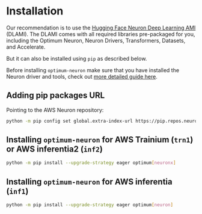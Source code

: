 <!--Copyright 2023 The HuggingFace Team. All rights reserved.

Licensed under the Apache License, Version 2.0 (the "License"); you may not use this file except in compliance with
the License. You may obtain a copy of the License at

http://www.apache.org/licenses/LICENSE-2.0

Unless required by applicable law or agreed to in writing, software distributed under the License is distributed on
an "AS IS" BASIS, WITHOUT WARRANTIES OR CONDITIONS OF ANY KIND, either express or implied. See the License for the
specific language governing permissions and limitations under the License.
-->

# Installation

Our recommendation is to use the [Hugging Face Neuron Deep Learning AMI](https://aws.amazon.com/marketplace/pp/prodview-gr3e6yiscria2) (DLAMI). The DLAMI comes with all required libraries pre-packaged for you, including the Optimum Neuron, Neuron Drivers, Transformers, Datasets, and Accelerate.

But it can also be installed using `pip` as described below.

Before installing `optimum-neuron` make sure that you have installed the Neuron driver and tools, check out [more detailed guide here](https://awsdocs-neuron.readthedocs-hosted.com/en/latest/general/setup/torch-neuronx.html#setup-torch-neuronx).

## Adding pip packages URL

Pointing to the AWS Neuron repository:

```bash
python -m pip config set global.extra-index-url https://pip.repos.neuron.amazonaws.com
```

## Installing `optimum-neuron` for AWS Trainium (`trn1`) or AWS inferentia2 (`inf2`)

```bash
python -m pip install --upgrade-strategy eager optimum[neuronx]
```

## Installing `optimum-neuron` for AWS inferentia (`inf1`)

```bash
python -m pip install --upgrade-strategy eager optimum[neuron]
```
